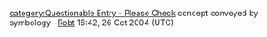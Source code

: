 [[category:Questionable Entry  - Please Check]]
concept conveyed by symbology--[[User:Robt.D.McKenzie|Robt]] 16:42, 26 Oct 2004 (UTC)